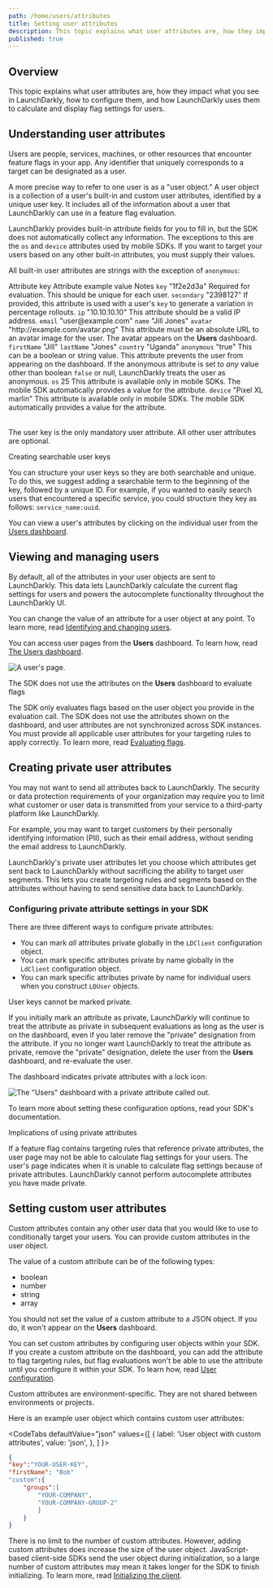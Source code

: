 ```yaml
---
path: /home/users/attributes
title: Setting user attributes
description: This topic explains what user attributes are, how they impact what you see in LaunchDarkly, how to configure them, and how LaunchDarkly uses them to calculate and display flag settings for users.
published: true
---
```


## Overview

This topic explains what user attributes are, how they impact what you see in LaunchDarkly, how to configure them, and how LaunchDarkly uses them to calculate and display flag settings for users.

## Understanding user attributes

Users are people, services, machines, or other resources that encounter feature flags in your app. Any identifier that uniquely corresponds to a target can be designated as a user.

A more precise way to refer to one user is as a "user object." A user object is a collection of a user's built-in and custom user attributes, identified by a unique user key. It includes all of the information about a user that LaunchDarkly can use in a feature flag evaluation.

LaunchDarkly provides built-in attribute fields for you to fill in, but the SDK does not automatically collect any information. The exceptions to this are the `os` and `device` attributes used by mobile SDKs. If you want to target your users based on any other built-in attributes, you must supply their values.

All built-in user attributes are strings with the exception of `anonymous`:

<Table>
  <TableHeader>
    <TableHeadCell>Attribute&nbsp;key</TableHeadCell>
    <TableHeadCell>Attribute example value</TableHeadCell>
    <TableHeadCell>Notes</TableHeadCell>
  </TableHeader>
  <TableBody>
    <TableRow>
      <TableCell>
        <code>key</code>
      </TableCell>
      <TableCell>"1f2e2d3a"</TableCell>
      <TableCell>Required for evaluation. This should be unique for each user.</TableCell>
    </TableRow>
    <TableRow>
      <TableCell>
        <code>secondary</code>
      </TableCell>
      <TableCell>"2398127"</TableCell>
      <TableCell>
        If provided, this attribute is used with a user's <code>key</code> to generate a variation in percentage rollouts.
      </TableCell>
    </TableRow>
    <TableRow>
      <TableCell>
        <code>ip</code>
      </TableCell>
      <TableCell>"10.10.10.10"</TableCell>
      <TableCell>This attribute should be a valid IP address.</TableCell>
    </TableRow>
    <TableRow>
      <TableCell>
        <code>email</code>
      </TableCell>
      <TableCell>"user@example.com"</TableCell>
      <TableCell></TableCell>
    </TableRow>
    <TableRow>
      <TableCell>
        <code>name</code>
      </TableCell>
      <TableCell>"Jill Jones"</TableCell>
      <TableCell></TableCell>
    </TableRow>
    <TableRow>
      <TableCell>
        <code>avatar</code>
      </TableCell>
      <TableCell>"http://example.com/avatar.png"</TableCell>
      <TableCell>This attribute must be an absolute URL to an avatar image for the user. The avatar appears on the <strong>Users</strong> dashboard.</TableCell>
    </TableRow>
    <TableRow>
      <TableCell>
        <code>firstName</code>
      </TableCell>
      <TableCell>"Jill"</TableCell>
      <TableCell></TableCell>
    </TableRow>
    <TableRow>
      <TableCell>
        <code>lastName</code>
      </TableCell>
      <TableCell>"Jones"</TableCell>
      <TableCell></TableCell>
    </TableRow>
    <TableRow>
      <TableCell>
        <code>country</code>
      </TableCell>
      <TableCell>"Uganda"</TableCell>
      <TableCell></TableCell>
    </TableRow>
    <TableRow>
      <TableCell>
        <code>anonymous</code>
      </TableCell>
      <TableCell>"true"</TableCell>
      <TableCell>This can be a boolean or string value. This attribute prevents the user from appearing on the dashboard. If the anonymous attribute is set to <em>any</em> value other than boolean <code>false</code> or null, LaunchDarkly treats the user as anonymous.</TableCell>
    </TableRow>
    <TableRow>
      <TableCell>
        <code>os</code>
      </TableCell>
      <TableCell>25</TableCell>
      <TableCell>This attribute is available only in mobile SDKs. The mobile SDK automatically provides a value for the attribute.</TableCell>
    </TableRow>
    <TableRow>
      <TableCell>
        <code>device</code>
      </TableCell>
      <TableCell>"Pixel XL marlin"</TableCell>
      <TableCell>This attribute is available only in mobile SDKs. The mobile SDK automatically provides a value for the attribute.</TableCell>
    </TableRow>
  </TableBody>
</Table>

The user key is the only mandatory user attribute. All other user attributes are optional.

<Callout intent="info">
<CalloutTitle>Creating searchable user keys</CalloutTitle>
<CalloutDescription>

You can structure your user keys so they are both searchable and unique. To do this, we suggest adding a searchable term to the beginning of the key, followed by a unique ID. For example, if you wanted to easily search users that encountered a specific service, you could structure they key as follows: `service_name:uuid`.

</CalloutDescription>
</Callout>

You can view a user's attributes by clicking on the individual user from the [Users dashboard](https://app.launchdarkly.com/users).

## Viewing and managing users

By default, all of the attributes in your user objects are sent to LaunchDarkly. This data lets LaunchDarkly calculate the current flag settings for users and powers the autocomplete functionality throughout the LaunchDarkly UI.

You can change the value of an attribute for a user object at any point. To learn more, read [Identifying and changing users](/sdk/features/identify).

You can access user pages from the **Users** dashboard. To learn how, read [The Users dashboard](/home/users/users-dashboard).

![A user's page.](users-details.png)

<Callout intent="alert">
<CalloutTitle>The SDK does not use the attributes on the <strong>Users</strong> dashboard to evaluate flags</CalloutTitle>
<CalloutDescription>

The SDK only evaluates flags based on the user object you provide in the evaluation call. The SDK does not use the attributes shown on the dashboard, and user attributes are not synchronized across SDK instances. You must provide all applicable user attributes for your targeting rules to apply correctly. To learn more, read [Evaluating flags](/sdk/features/evaluating).

</CalloutDescription>
</Callout>

## Creating private user attributes

You may not want to send all attributes back to LaunchDarkly. The security or data protection requirements of your organization may require you to limit what customer or user data is transmitted from your service to a third-party platform like LaunchDarkly.

For example, you may want to target customers by their personally identifying information (PII), such as their email address, without sending the email address to LaunchDarkly.

LaunchDarkly's private user attributes let you choose which attributes get sent back to LaunchDarkly without sacrificing the ability to target user segments. This lets you create targeting rules and segments based on the attributes without having to send sensitive data back to LaunchDarkly.

### Configuring private attribute settings in your SDK

There are three different ways to configure private attributes:

- You can mark _all_ attributes private globally in the `LDClient` configuration object.
- You can mark specific attributes private by name globally in the `LdClient` configuration object.
- You can mark specific attributes private by name for individual users when you construct `LDUser` objects.

User keys cannot be marked private.

If you initially mark an attribute as private, LaunchDarkly will continue to treat the attribute as private in subsequent evaluations as long as the user is on the dashboard, even if you later remove the "private" designation from the attribute. If you no longer want LaunchDarkly to treat the attribute as private, remove the "private" designation, delete the user from the **Users** dashboard, and re-evaluate the user.

The dashboard indicates private attributes with a lock icon:

![The "Users" dashboard with a private attribute called out.](users-private-attribute-callout.png)

To learn more about setting these configuration options, read your SDK's documentation.

<Callout intent="alert">
<CalloutTitle>Implications of using private attributes</CalloutTitle>
<CalloutDescription>

If a feature flag contains targeting rules that reference private attributes, the user page may not be able to calculate flag settings for your users. The user's page indicates when it is unable to calculate flag settings because of private attributes. LaunchDarkly cannot perform autocomplete attributes you have made private.

</CalloutDescription>
</Callout>

## Setting custom user attributes

Custom attributes contain any other user data that you would like to use to conditionally target your users. You can provide custom attributes in the user object.

The value of a custom attribute can be of the following types:

* boolean
* number
* string
* array

You should not set the value of a custom attribute to a JSON object. If you do, it won't appear on the **Users** dashboard.

You can set custom attributes by configuring user objects within your SDK. If you create a custom attribute on the dashboard, you can add the attribute to flag targeting rules, but flag evaluations won't be able to use the attribute until you configure it within your SDK. To learn how, read [User configuration](/sdk/features/user-config).

Custom attributes are environment-specific. They are not shared between environments or projects.

Here is an example user object which contains custom user attributes:

<CodeTabs
  defaultValue="json"
  values={[
    { label: 'User object with custom attributes', value: 'json', },
  ]
}>
<CodeTabItem value="json">

```json
{
"key":"YOUR-USER-KEY",
"firstName": "Bob"
"custom":{
	"groups":[
		"YOUR-COMPANY",
		"YOUR-COMPANY-GROUP-2"
		]
	}
}
```

</CodeTabItem>
</CodeTabs>

There is no limit to the number of custom attributes. However, adding custom attributes does increase the size of the user object. JavaScript-based client-side SDKs send the user object during initialization, so a large number of custom attributes may mean it takes longer for the SDK to finish initializing. To learn more, read [Initializing the client](/sdk/client-side/javascript#initializing-the-client).
